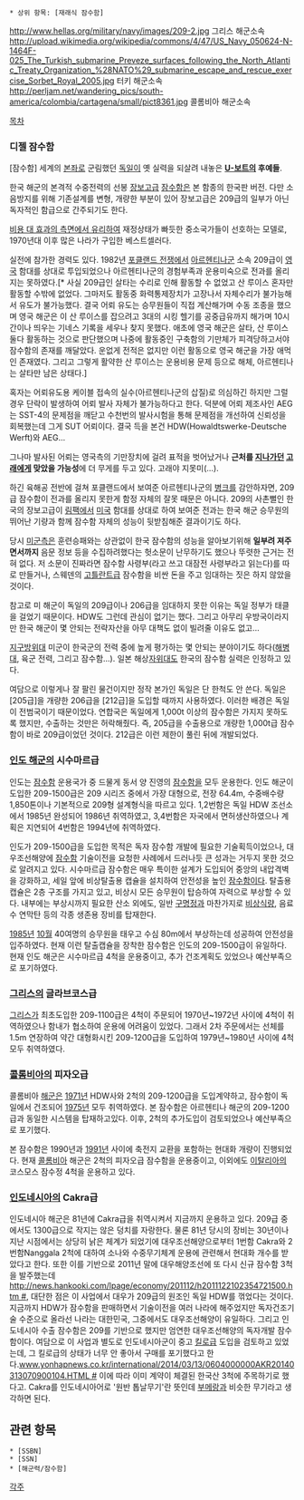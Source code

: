  * 상위 항목: [재래식 잠수함]

http://www.hellas.org/military/navy/images/209-2.jpg
그리스 해군소속
http://upload.wikimedia.org/wikipedia/commons/4/47/US_Navy_050624-N-1464F-025_The_Turkish_submarine_Preveze_surfaces_following_the_North_Atlantic_Treaty_Organization_%28NATO%29_submarine_escape_and_rescue_exercise_Sorbet_Royal_2005.jpg
터키 해군소속
http://perljam.net/wandering_pics/south-america/colombia/cartagena/small/pict8361.jpg
콜롬비아 해군소속

[[목차]]

=== 디젤 잠수함 ===
[잠수함] 세계의 [[본좌]]로 군림했던 [[독일]]이 옛 실력을 되살려 내놓은 '''[[U-보트]]의 후예들'''.

한국 해군의 본격적 수중전력의 선봉 [[장보고급]] [[잠수함]]은 본 함종의 한국판 버전. 다만 소음방지를 위해 기존설계를 변형, 개량한 부분이 있어 장보고급은 209급의 일부가 아닌 독자적인 함급으로 간주되기도 한다.

[[가성비|비용 대 효과의 측면에서 유리]]하여 재정상태가 빠듯한 중소국가들이 선호하는 모델로, 1970년대 이후 많은 나라가 구입한 베스트셀러다. 

실전에 참가한 경력도 있다. 1982년 [[포클랜드 전쟁]]에서 [[아르헨티나]]군 소속 209급이 [[영국]] 함대를 상대로 투입되었으나 아르헨티나군의 경험부족과 운용미숙으로 전과를 올리지는 못하였다.[* 사실 209급인 살타는 수리로 인해 활동할 수 없었고 산 루이스 혼자만 활동할 수밖에 없었다. 그마저도 활동중 화력통제장치가 고장나서 자체수리가 불가능해서 유도가 불가능했다. 결국 어뢰 유도는 승무원들이 직접 계산해가며 수동 조종을 했으며 영국 해군은 이 산 루이스를 잡으려고 3대의 시킹 헬기를 공중급유까지 해가며 10시간이나 띄우는 기네스 기록을 세우나 찾지 못했다. 애초에 영국 해군은 살타, 산 루이스 둘다 활동하는 것으로 판단했으며 나중에 활동중인 구축함의 기만체가 피격당하고서야 잠수함의 존재를 깨달았다. 운없게 전적은 없지만 이런 활동으로 영국 해군을 가장 애먹인 존재였다. 그리고 그렇게 활약한 산 루이스는 운용비용 문제 등으로 해체, 아르헨티나는 살타만 남은 상태다.]

혹자는 어뢰유도용 케이블 접속의 실수(아르헨티나군의 삽질)로 의심하긴 하지만 그럴 경우 단락이 발생하여 어뢰 발사 자체가 불가능하다고 한다. 덕분에 어뢰 제조사인 AEG는 SST-4의 문제점을 깨닫고 수천번의 발사시험을 통해 문제점을 개선하여 신뢰성을 회복했는데 그게 SUT 어뢰이다. 결국 득을 본건 HDW(Howaldtswerke-Deutsche Werft)와 AEG... 

그나마 발사된 어뢰는 영국측의 기만장치에 걸려 표적을 벗어났거나 '''근처를 [[지나가던]] [[고래]]에게 맞았을 가능성'''에 더 무게를 두고 있다. 고래야 지못미(…).

하긴 육해공 전반에 걸쳐 포클랜드에서 보여준 아르헨티나군의 [[병크]]를 감안하자면, 209급 잠수함이 전과를 올리지 못한게 함정 자체의 잘못 때문은 아니다. 209의 사촌뻘인 한국의 장보고급이 [[림팩]]에서 [[미국]] 함대를 상대로 하여 보여준 전과는 한국 해군 승무원의 뛰어난 기량과 함께 잠수함 자체의 성능이 뒷받침해준 결과이기도 하다.

당시 [[미군]]측은 훈련승패와는 상관없이 한국 잠수함의 성능을 알아보기위해 '''일부려 져주면서까지''' 음문 정보 등을 수집하려했다는 헛소문이 난무하기도 했으나 뚜렷한 근거는 전혀 없다. 저 소문이 진짜라면 잠수함 사령부(라고 쓰고 대잠전 사령부라고 읽는다)를 따로 만들거나, 스웨덴의 [[고틀란트급]] 잠수함을 비싼 돈을 주고 임대하는 짓은 하지 않았을 것이다.

참고로 미 해군이 독일의 209급이나 206급을 임대하지 못한 이유는 독일 정부가 태클을 걸었기 때문이다. HDW도 그런데 관심이 없기는 했다. 그리고 아무리 우방국이라지만 한국 해군이 몇 안되는 전략자산을 아무 대책도 없이 빌려줄 이유도 없고...

[[지구방위대]] 미군이 한국군의 전력 중에 높게 평가하는 몇 안되는 분야이기도 하다([[해병대]], 육군 전력, 그리고 잠수함...). 일본 해상[[자위대]]도 한국의 잠수함 실력은 인정하고 있다.

여담으로 이렇게나 잘 팔린 물건이지만 정작 본가인 독일은 단 한척도 안 쓴다. 독일은 [205급]을 개량한 206급을 [212급]을 도입할 때까지 사용하였다. 이러한 배경은 독일이 전범국이기 때문이었다. 연합국은 독일에게 1,000t 이상의 잠수함은 가지지 못하도록 했지만, 수출하는 것만은 허락해줬다. 즉, 205급을 수출용으로 개량한 1,000t급 잠수함이 바로 209급이었던 것이다. 212급은 이런 제한이 풀린 뒤에 개발되었다.

=== [[인도 해군]]의 시수마르급 ===
인도는 [[잠수함]] 운용국가 중 드물게 동서 양 진영의 [[잠수함]]을 모두 운용한다. 인도 해군이 도입한 209-1500급은 209 시리즈 중에서 가장 대형으로, 전장 64.4m, 수중배수량 1,850톤이나 기본적으로 209형 설계형식을 따르고 있다. 1,2번함은 독일 HDW 조선소에서 1985년 완성되어 1986년 취역하였고, 3,4번함은 자국에서 면허생산하였으나 계획은 지연되어 4번함은 1994년에 취역하였다. 

인도가 209-1500급을 도입한 목적은 독자 잠수함 개발에 필요한 기술획득이었으나, 대우조선해양에 [[잠수함]] 기술이전을 요청한 사례에서 드러나듯 큰 성과는 거두지 못한 것으로 알려지고 있다. 시수마르급 잠수함은 매우 특이한 설계가 도입되어 중앙의 내압격벽을 강화하고, 세일 앞에 비상탈출용 캡슐을 설치하여 안전성을 높인 [[잠수함]]이다. 탈출용 캡슐은 2층 구조를 가지고 있고, 비상시 모든 승무원이 탑승하여 자력으로 부상할 수 있다. 내부에는 부상시까지 필요한 산소 외에도, 일반 [[구명정]]과 마찬가지로 [[비상식량]], 음료수 연막탄 등의 각종 생존용 장비를 탑재한다.

[[1985년]] [[10월]] 40여명의 승무원을 태우고 수심 80m에서 부상하는데 성공하여 안전성을 입주하였다. 현재 이런 탈출캡슐을 장착한 잠수함은 인도의 209-1500급이 유일하다. 현재 인도 해군은 시수마르급 4척을 운용중이고, 추가 건조계획도 있었으나 예산부족으로 포기하였다.

=== [[그리스]]의 글라브코스급 ===
[[그리스]]가 최초도입한 209-1100급은 4척이 주문되어 1970년~1972년 사이에 4척이 취역하였으나 함내가 협소하여 운용에 어려움이 있었다. 그래서 2차 주문에서는 선체를 1.5m 연장하여 약간 대형화시킨 209-1200급을 도입하여 1979년~1980년 사이에 4척 모두 취역하였다.

=== [[콜롬비아]]의 피자오급 ===
콜롬비아 [[해군]]은 [[1971년]] HDW사와 2척의 209-1200급을 도입계약하고, 잠수함이 독일에서 건조되어 [[1975년]] 모두 취역하였다. 본 잠수함은 아르헨티나 해군의 209-1200급과 동일한 시스템을 탑재하고있다. 이후, 2척의 추가도입이 검토되었으나 예산부족으로 포기했다.

본 잠수함은 1990년과 [[1991년]] 사이에 축전지 교환을 포함하는 현대화 개량이 진행되었다. 현재 [[콜롬비아]] 해군은 2척의 피자오급 잠수함을 운용중이고, 이외에도 [[이탈리아]]의 코스모스 잠수정 4척을 운용하고 있다.

=== [[인도네시아]]의 Cakra급 ===
인도네시아 해군은 81년에 Cakra급을 취역시켜서 지금까지 운용하고 있다. 209급 중에서도 1300급으로 작지는 않은 덩치를 자랑한다. 물론 81년 당시의 장비는 30년이나 지난 시점에서는 상당히 낡은 체계가 되었기에 대우조선해양으로부터 1번함 Cakra와 2번함Nanggala 2척에 대하여 소나와 수중무기체계 운용에 관련해서 현대화 개수를 받았다고 한다. 또한 이를 기반으로 2011년 말에 대우해양조선에 또 다시 신규 잠수함 3척을 발주했는데[[http://news.hankooki.com/lpage/economy/201112/h2011122102354721500.htm #]], 대단한 점은 이 사업에서 대우가 209급의 원조인 독일 HDW를 꺾었다는 것이다. 지금까지 HDW가 잠수함을 판매하면서 기술이전을 여러 나라에 해주었지만 독자건조기술 수준으로 올라선 나라는 대한민국, 그중에서도 대우조선해양이 유일하다. 그리고 인도네시아 수출 잠수함은 209를 기반으로 했지만 엄연한 대우조선해양의 독자개발 잠수함이다. 여담으로 이 사업과 별도로 인도네시아군이 중고 [[킬로급]] 도입을 검토하고 있었는데, 그 킬로급의 상태가 너무 안 좋아서 구매를 포기했다고 한다.[[www.yonhapnews.co.kr/international/2014/03/13/0604000000AKR20140313070900104.HTML #]] 이에 따라 이미 계약이 체결된 한국산 3척에 주목하기로 했다고.
Cakra를 인도네시아어로 '원반 톱날무기'란 뜻인데 [[부메랑]]과 비슷한 무기라고 생각하면 된다.

== 관련 항목 ==
 * [SSBN]
 * [SSN]
 * [해군력/잠수함]

[[각주]]
